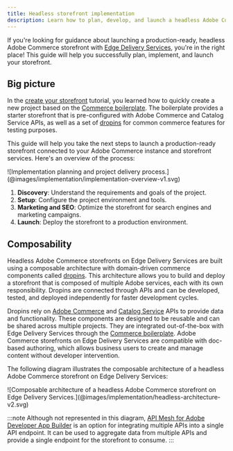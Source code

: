 ```yaml
---
title: Headless storefront implementation
description: Learn how to plan, develop, and launch a headless Adobe Commerce storefront with Edge Delivery Services.
---
```



If you're looking for guidance about launching a production-ready, headless Adobe Commerce storefront with [Edge Delivery Services](https://www.aem.live/), you're in the right place! This guide will help you successfully plan, implement, and launch your storefront.

## Big picture

In the [create your storefront](/get-started/) tutorial, you learned how to quickly create a new project based on the [Commerce boilerplate](https://github.com/hlxsites/aem-boilerplate-commerce). The boilerplate provides a starter storefront that is pre-configured with Adobe Commerce and Catalog Service APIs, as well as a set of [dropins](/dropins/all/introduction/) for common commerce features for testing purposes.

This guide will help you take the next steps to launch a production-ready storefront connected to your Adobe Commerce instance and storefront services. Here's an overview of the process:

<Diagram caption="Implementation planning and project delivery process.">
  ![Implementation planning and project delivery process.](@images/implementation/implementation-overview-v1.svg)
</Diagram>

<Callouts>

1. **Discovery**: Understand the requirements and goals of the project.
1. **Setup**: Configure the project environment and tools.
1. **Marketing and SEO**: Optimize the storefront for search engines and marketing campaigns.
1. **Launch**: Deploy the storefront to a production environment.

</Callouts>

## Composability

Headless Adobe Commerce storefronts on Edge Delivery Services are built using a composable architecture with domain-driven commerce components called [dropins](/dropins/all/introduction/). This architecture allows you to build and deploy a storefront that is composed of multiple Adobe services, each with its own responsibility. Dropins are connected through APIs and can be developed, tested, and deployed independently for faster development cycles.

Dropins rely on [Adobe Commerce](https://developer.adobe.com/commerce/webapi/graphql/) and [Catalog Service](https://developer.adobe.com/commerce/services/graphql/catalog-service/) APIs to provide data and functionality. These components are designed to be reusable and can be shared across multiple projects. They are integrated out-of-the-box with Edge Delivery Services through the [Commerce boilerplate](https://github.com/hlxsites/aem-boilerplate-commerce). Adobe Commerce storefronts on Edge Delivery Services are compatible with doc-based authoring, which allows business users to create and manage content without developer intervention.

The following diagram illustrates the composable architecture of a headless Adobe Commerce storefront on Edge Delivery Services:

<Diagram caption="Composable architecture of a headless Adobe Commerce storefront on Edge Delivery Services.">
  ![Composable architecture of a headless Adobe Commerce storefront on Edge Delivery Services.](@images/implementation/headless-architecture-v2.svg)
</Diagram>

:::note
Although not represented in this diagram, [API Mesh for Adobe Developer App Builder](https://developer.adobe.com/graphql-mesh-gateway/) is an option for integrating multiple APIs into a single API endpoint. It can be used to aggregate data from multiple APIs and provide a single endpoint for the storefront to consume.
:::